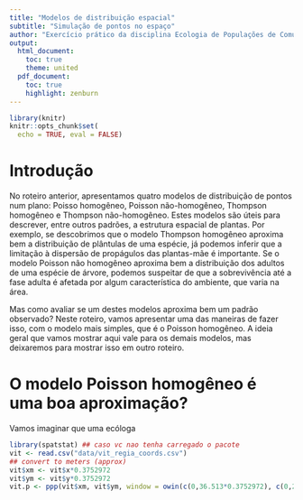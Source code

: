 ```yaml
---
title: "Modelos de distribuição espacial"
subtitle: "Simulação de pontos no espaço"
author: "Exercício prático da disciplina Ecologia de Populações de Comunidades Vegetais, IB-USP"
output:
  html_document:
    toc: true
    theme: united
  pdf_document:
    toc: true
    highlight: zenburn
---
```



```r
library(knitr)
knitr::opts_chunk$set(
  echo = TRUE, eval = FALSE)
```

# Introdução

No roteiro anterior, apresentamos quatro modelos de distribuição de
pontos num plano: Poisso homogêneo, Poisson não-homogêneo, Thompson
homogêneo e Thompson não-homogêneo. Estes modelos são úteis para
descrever, entre outros padrões, a estrutura espacial de plantas. Por
exemplo, se descobrimos que o modelo Thompson homogêneo aproxima bem a
distribuição de plântulas de uma espécie, já podemos inferir que a
limitação à dispersão de propágulos das plantas-mãe é importante. Se o
modelo Poisson não homogêneo aproxima bem a distribuição dos adultos
de uma espécie de árvore, podemos suspeitar de que a sobrevivência até
a fase adulta é afetada por algum característica do ambiente, que
varia na área.

Mas como avaliar se um destes modelos aproxima bem um padrão
observado? Neste roteiro, vamos apresentar uma das maneiras de fazer
isso, com o modelo mais simples, que é o Poisson homogêneo. A ideia
geral que vamos mostrar aqui vale para os demais modelos, mas
deixaremos para mostrar isso em outro roteiro.


# O modelo Poisson homogêneo é uma boa aproximação?

Vamos imaginar que uma ecóloga 

```r
library(spatstat) ## caso vc nao tenha carregado o pacote
vit <- read.csv("data/vit_regia_coords.csv")
## convert to meters (approx)
vit$xm <- vit$x*0.3752972
vit$ym <- vit$y*0.3752972
vit.p <- ppp(vit$xm, vit$ym, window = owin(c(0,36.513*0.3752972), c(0,20.505*0.3752972)))
```
